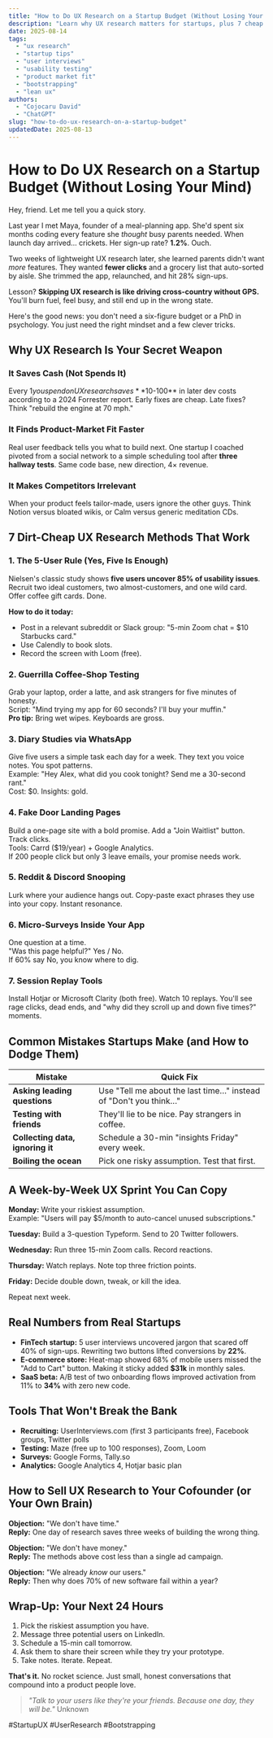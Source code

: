 ```yaml
---
title: "How to Do UX Research on a Startup Budget (Without Losing Your Mind)"
description: "Learn why UX research matters for startups, plus 7 cheap methods you can start today to build products people actually want."
date: 2025-08-14
tags:
  - "ux research"
  - "startup tips"
  - "user interviews"
  - "usability testing"
  - "product market fit"
  - "bootstrapping"
  - "lean ux"
authors:
  - "Cojocaru David"
  - "ChatGPT"
slug: "how-to-do-ux-research-on-a-startup-budget"
updatedDate: 2025-08-13
---
```


# How to Do UX Research on a Startup Budget (Without Losing Your Mind)

Hey, friend. Let me tell you a quick story.

Last year I met Maya, founder of a meal-planning app. She'd spent six months coding every feature she *thought* busy parents needed. When launch day arrived… crickets. Her sign-up rate? **1.2%**. Ouch.

Two weeks of lightweight UX research later, she learned parents didn't want *more* features. They wanted **fewer clicks** and a grocery list that auto-sorted by aisle. She trimmed the app, relaunched, and hit 28% sign-ups.

Lesson? **Skipping UX research is like driving cross-country without GPS.** You'll burn fuel, feel busy, and still end up in the wrong state.

Here's the good news: you don't need a six-figure budget or a PhD in psychology. You just need the right mindset and a few clever tricks.

## Why UX Research Is Your Secret Weapon

### It Saves Cash (Not Spends It)

Every $1 you spend on UX research saves **$10-100** in later dev costs according to a 2024 Forrester report. Early fixes are cheap. Late fixes? Think "rebuild the engine at 70 mph."

### It Finds Product-Market Fit Faster

Real user feedback tells you what to build next. One startup I coached pivoted from a social network to a simple scheduling tool after **three hallway tests**. Same code base, new direction, 4× revenue.

### It Makes Competitors Irrelevant

When your product feels tailor-made, users ignore the other guys. Think Notion versus bloated wikis, or Calm versus generic meditation CDs.

## 7 Dirt-Cheap UX Research Methods That Work

### 1. The 5-User Rule (Yes, Five Is Enough)

Nielsen's classic study shows **five users uncover 85% of usability issues**. Recruit two ideal customers, two almost-customers, and one wild card. Offer coffee gift cards. Done.

**How to do it today:**
- Post in a relevant subreddit or Slack group: "5-min Zoom chat = $10 Starbucks card."
- Use Calendly to book slots.
- Record the screen with Loom (free).

### 2. Guerrilla Coffee-Shop Testing

Grab your laptop, order a latte, and ask strangers for five minutes of honesty.  
Script: "Mind trying my app for 60 seconds? I'll buy your muffin."  
**Pro tip:** Bring wet wipes. Keyboards are gross.

### 3. Diary Studies via WhatsApp

Give five users a simple task each day for a week. They text you voice notes. You spot patterns.  
Example: "Hey Alex, what did you cook tonight? Send me a 30-second rant."  
Cost: $0. Insights: gold.

### 4. Fake Door Landing Pages

Build a one-page site with a bold promise. Add a "Join Waitlist" button. Track clicks.  
Tools: Carrd ($19/year) + Google Analytics.  
If 200 people click but only 3 leave emails, your promise needs work.

### 5. Reddit & Discord Snooping

Lurk where your audience hangs out. Copy-paste exact phrases they use into your copy. Instant resonance.

### 6. Micro-Surveys Inside Your App

One question at a time.  
"Was this page helpful?" Yes / No.  
If 60% say No, you know where to dig.

### 7. Session Replay Tools

Install Hotjar or Microsoft Clarity (both free). Watch 10 replays. You'll see rage clicks, dead ends, and "why did they scroll up and down five times?" moments.

## Common Mistakes Startups Make (and How to Dodge Them)

| Mistake | Quick Fix |
|--------|-----------|
| **Asking leading questions** | Use "Tell me about the last time…" instead of "Don't you think…" |
| **Testing with friends** | They'll lie to be nice. Pay strangers in coffee. |
| **Collecting data, ignoring it** | Schedule a 30-min "insights Friday" every week. |
| **Boiling the ocean** | Pick one risky assumption. Test that first. |

## A Week-by-Week UX Sprint You Can Copy

**Monday:** Write your riskiest assumption.  
Example: "Users will pay $5/month to auto-cancel unused subscriptions."

**Tuesday:** Build a 3-question Typeform. Send to 20 Twitter followers.

**Wednesday:** Run three 15-min Zoom calls. Record reactions.

**Thursday:** Watch replays. Note top three friction points.

**Friday:** Decide double down, tweak, or kill the idea.

Repeat next week.

## Real Numbers from Real Startups

- **FinTech startup:** 5 user interviews uncovered jargon that scared off 40% of sign-ups. Rewriting two buttons lifted conversions by **22%**.
- **E-commerce store:** Heat-map showed 68% of mobile users missed the "Add to Cart" button. Making it sticky added **$31k** in monthly sales.
- **SaaS beta:** A/B test of two onboarding flows improved activation from 11% to **34%** with zero new code.

## Tools That Won't Break the Bank

- **Recruiting:** UserInterviews.com (first 3 participants free), Facebook groups, Twitter polls
- **Testing:** Maze (free up to 100 responses), Zoom, Loom
- **Surveys:** Google Forms, Tally.so
- **Analytics:** Google Analytics 4, Hotjar basic plan

## How to Sell UX Research to Your Cofounder (or Your Own Brain)

**Objection:** "We don't have time."  
**Reply:** One day of research saves three weeks of building the wrong thing.

**Objection:** "We don't have money."  
**Reply:** The methods above cost less than a single ad campaign.

**Objection:** "We already *know* our users."  
**Reply:** Then why does 70% of new software fail within a year?

## Wrap-Up: Your Next 24 Hours

1. Pick the riskiest assumption you have.
2. Message three potential users on LinkedIn.
3. Schedule a 15-min call tomorrow.
4. Ask them to share their screen while they try your prototype.
5. Take notes. Iterate. Repeat.

**That's it.** No rocket science. Just small, honest conversations that compound into a product people love.

> _"Talk to your users like they're your friends. Because one day, they will be."_   Unknown

#StartupUX #UserResearch #Bootstrapping